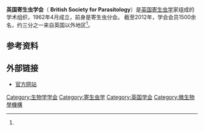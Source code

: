 '''英国寄生虫学会'''（ '''British Society for Parasitology'''）是[[英国|英国]][[寄生虫学|寄生虫学]]家组成的学术组织，1962年4月成立，前身是{{link-en|英国生物协会|Institute of Biology}}寄生虫分会。<!--该学会每年举行两次大会， The initial goals of the society were to hold two meetings yearly: a residential meeting in the spring, and a specialist [[symposium|symposium]] in the autumn.<ref name="Chappell 2009"/> -->截至2012年，学会会员1500余名，约三分之一来自英国以外地区<ref name="urlBSP"/>。

==参考资料==
{{Reflist|refs=
<!-- 
<ref name="Chappell 2009">{{cite journal |author=Chappell LH. |title=A brief history of ''Parasitology'' Supplements and Special Issues |journal=Parasitology |year=2009 |volume=136 |issue=12 |pages=1385–7 |doi=10.1017/S0031182009006477}}</ref>
 -->
<ref name="urlBSP">{{cite web |title=About the BSP |url=http://www.bsp.uk.net/about-the-bsp/ |accessdate=2011-11-28 |deadurl=yes |archiveurl=https://web.archive.org/web/20120108063432/http://www.bsp.uk.net/about-the-bsp/ |archivedate=2012-01-08 }}</ref>

}}

==外部链接==
*[https://web.archive.org/web/20121110065844/http://www.bsp.uk.net/home/ 官方网站]

[[Category:生物学学会|Category:生物学学会]]
[[Category:寄生虫学|Category:寄生虫学]]
[[Category:英国学会|Category:英国学会]]
[[Category:微生物學機構|Category:微生物學機構]]
{{stub}}